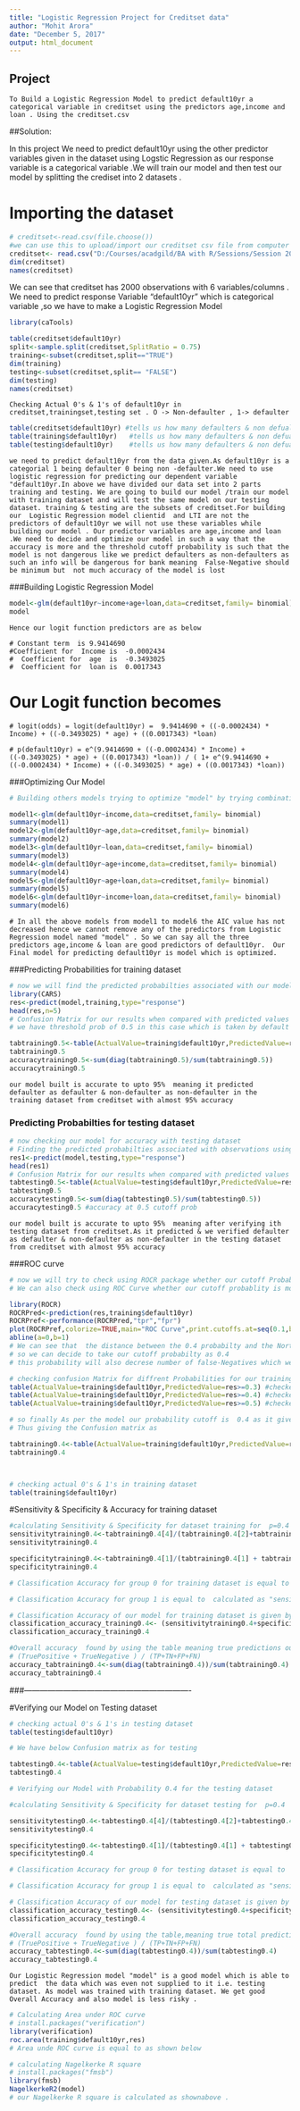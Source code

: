 ---
title: "Logistic Regression Project for Creditset data"
author: "Mohit Arora"
date: "December 5, 2017"
output: html_document
---



## Project

    To Build a Logistic Regression Model to predict default10yr a categorical variable in creditset using the predictors age,income and loan . Using the creditset.csv
    
##Solution:

In this project We need to predict default10yr using the other predictor variables given in the dataset using Logstic Regression as our response variable is a categorical variable .We will train our model and then test our model by splitting the  crediset into 2 datasets .

# Importing the dataset

```{r}
# creditset<-read.csv(file.choose())  
#we can use this to upload/import our creditset csv file from computer too
creditset<- read.csv("D:/Courses/acadgild/BA with R/Sessions/Session 20/Credit set Logistic regression/creditset.csv")
dim(creditset)
names(creditset)

```

We can see that  creditset has 2000 observations with 6 variables/columns . We need to predict  response Variable "default10yr" which is categorical variable ,so we have to make a Logistic Regression Model

```{r message=FALSE}
library(caTools)
```

```{r message=FALSE,echo=FALSE}
table(creditset$default10yr)
split<-sample.split(creditset,SplitRatio = 0.75)
training<-subset(creditset,split=="TRUE")
dim(training)
testing<-subset(creditset,split== "FALSE")
dim(testing)
names(creditset)

```


    Checking Actual 0's & 1's of default10yr in creditset,trainingset,testing set . O -> Non-defaulter , 1-> defaulter
```{r}
table(creditset$default10yr) #tells us how many defaulters & non defualters are there in the creditset
table(training$default10yr)   #tells us how many defaulters & non defualters are there in the training set
table(testing$default10yr)    #tells us how many defaulters & non defualters are there in the testing set

```
    
    we need to predict default10yr from the data given.As default10yr is a categorial 1 being defaulter 0 being non -defaulter.We need to use logistic regression for predicting our dependent variable "default10yr.In above we have divided our data set into 2 parts  training and testing. We are going to build our model /train our model with training dataset and will test the same model on our testing dataset. training & testing are the subsets of creditset.For building our  Logistic Regression model clientid  and LTI are not the predictors of default10yr we will not use these variables while building our model . Our predictor variables are age,income and loan .We need to decide and optimize our model in such a way that the accuracy is more and the threshold cutoff probability is such that the model is not dangerous like we predict defaulters as non-defaulters as such an info will be dangerous for bank meaning  False-Negative should be minimum but  not much accuracy of the model is lost

###Building Logistic Regression Model

```{r}
model<-glm(default10yr~income+age+loan,data=creditset,family= binomial) 
model
```

    Hence our logit function predictors are as below

    # Constant term  is 9.9414690
    #Coefficient for  Income is  -0.0002434 
    #  Coefficient for  age  is  -0.3493025
    #  Coefficient for  loan is  0.0017343

# Our Logit function becomes  

    # logit(odds) = logit(default10yr) =  9.9414690 + ((-0.0002434) * Income) + ((-0.3493025) * age) + ((0.0017343) *loan)
    
    # p(default10yr) = e^(9.9414690 + ((-0.0002434) * Income) + ((-0.3493025) * age) + ((0.0017343) *loan)) / ( 1+ e^(9.9414690 + ((-0.0002434) * Income) + ((-0.3493025) * age) + ((0.0017343) *loan))
    
###Optimizing Our Model 
```{r}
# Building others models trying to optimize "model" by trying combinations of predictors

model1<-glm(default10yr~income,data=creditset,family= binomial)
summary(model1)
model2<-glm(default10yr~age,data=creditset,family= binomial)
summary(model2)
model3<-glm(default10yr~loan,data=creditset,family= binomial)
summary(model3)
model4<-glm(default10yr~age+income,data=creditset,family= binomial)
summary(model4)
model5<-glm(default10yr~age+loan,data=creditset,family= binomial)
summary(model5)
model6<-glm(default10yr~income+loan,data=creditset,family= binomial)
summary(model6)

```
    
    # In all the above models from model1 to model6 the AIC value has not decreased hence we cannot remove any of the predictors from Logistic Regression model named "model" . So we can say all the three predictors age,income & loan are good predictors of default10yr.  Our Final model for predicting default10yr is model which is optimized.

###Predicting Probabilities for training dataset
```{r message=FALSE}
# now we will find the predicted probabilties associated with our model for training dataset
library(CARS)
res<-predict(model,training,type="response")
head(res,n=5)
# Confusion Matrix for our results when compared with predicted values for training dataset
# we have threshold prob of 0.5 in this case which is taken by default

tabtraining0.5<-table(ActualValue=training$default10yr,PredictedValue=res>=0.5) #checked with probability cutoff = 0.5
tabtraining0.5
accuracytraining0.5<-sum(diag(tabtraining0.5)/sum(tabtraining0.5))
accuracytraining0.5
```

    our model built is accurate to upto 95%  meaning it predicted defaulter as defaulter & non-defaulter as non-defaulter in the training dataset from creditset with almost 95% accuracy
### Predicting Probabilties for testing dataset
```{r}
# now checking our model for accuracy with testing dataset
# Finding the predicted probabilties associated with observations using our model for testing dataset
res1<-predict(model,testing,type="response")
head(res1)
# Confusion Matrix for our results when compared with predicted values for testing dataset
tabtesting0.5<-table(ActualValue=testing$default10yr,PredictedValue=res1>=0.5) #with probability cutoff= 0.5
tabtesting0.5
accuracytesting0.5<-sum(diag(tabtesting0.5)/sum(tabtesting0.5))
accuracytesting0.5 #accuracy at 0.5 cutoff prob
```
    
    our model built is accurate to upto 95%  meaning after verifying ith testing dataset from creditset.As it predicted & we verified defaulter as defaulter & non-defaulter as non-defaulter in the testing dataset from creditset with almost 95% accuracy 
    
###ROC curve    
```{r fig.height=6,fig.width=9,echo=FALSE}
# now we will try to check using ROCR package whether our cutoff Probability is with less False-Negative or not .
# We can also check using ROC Curve whether our cutoff probablity is most closest to NW corner of the graph or not meaning it has least distance with NW corner of graph .

library(ROCR)
ROCRPred<-prediction(res,training$default10yr)
ROCRPref<-performance(ROCRPred,"tpr","fpr")
plot(ROCRPref,colorize=TRUE,main="ROC Curve",print.cutoffs.at=seq(0.1,by=0.1))
abline(a=0,b=1)
# We can see that  the distance between the 0.4 probabilty and the Northwest corner is  less as compared to  0.5
# so we can decide to take our cutoff probabilty as 0.4
# this probability will also decrese number of false-Negatives which were dangerous to our model

```

    
```{r}
# checking confusion Matrix for diffrent Probabilities for our training dataset
table(ActualValue=training$default10yr,PredictedValue=res>=0.3) #checked with probability cutoff = 0.3
table(ActualValue=training$default10yr,PredictedValue=res>=0.4) #checked with probability cutoff = 0.4
table(ActualValue=training$default10yr,PredictedValue=res>=0.5) #checked with probability cutoff = 0.5

```
    
```{r}
# so finally As per the model our probability cutoff is  0.4 as it gives me a good accuracy along with less false negatives 
# Thus giving the Confusion matrix as 

tabtraining0.4<-table(ActualValue=training$default10yr,PredictedValue=res>=0.4) #checked with probability cutoff = 0.4
tabtraining0.4



# checking actual 0's & 1's in training dataset
table(training$default10yr)
```
#Sensitivity & Specificity & Accuracy for training dataset 
```{r}
#calculating Sensitivity & Specificity for dataset training for  p=0.4
sensitivitytraining0.4<-tabtraining0.4[4]/(tabtraining0.4[2]+tabtraining0.4[4])
sensitivitytraining0.4

specificitytraining0.4<-tabtraining0.4[1]/(tabtraining0.4[1] + tabtraining0.4[3])
specificitytraining0.4

# Classification Accuracy for group 0 for training dataset is equal to  "specificitytraining0.4" calculated as shown in output

# Classification Accuracy for group 1 is equal to  calculated as "sensitivitytraining0.4" shown in  output

# Classification Accuracy of our model for training dataset is given by  equal to
classification_accuracy_training0.4<- (sensitivitytraining0.4+specificitytraining0.4)/2
classification_accuracy_training0.4

#Overall accuracy  found by using the table meaning true predictions out of actuals is given by
# (TruePositive + TrueNegative ) / (TP+TN+FP+FN)
accuracy_tabtraining0.4<-sum(diag(tabtraining0.4))/sum(tabtraining0.4)
accuracy_tabtraining0.4


```
   
   
###----------------------------------------------------------------

#Verifying our Model on Testing dataset
```{r}
# checking actual 0's & 1's in testing dataset
table(testing$default10yr)

# We have below Confusion matrix as for testing 

tabtesting0.4<-table(ActualValue=testing$default10yr,PredictedValue=res1>=0.4) #checked with probability cutoff = 0.4
tabtesting0.4
```



```{r}
# Verifying our Model with Probability 0.4 for the testing dataset

#calculating Sensitivity & Specificity for dataset testing for  p=0.4

sensitivitytesting0.4<-tabtesting0.4[4]/(tabtesting0.4[2]+tabtesting0.4[4])
sensitivitytesting0.4

specificitytesting0.4<-tabtesting0.4[1]/(tabtesting0.4[1] + tabtesting0.4[3])
specificitytesting0.4

# Classification Accuracy for group 0 for testing dataset is equal to  "specificitytesting0.4" calculated as shown in output

# Classification Accuracy for group 1 is equal to  calculated as "sensitivitytesting0.4" shown in  output

# Classification Accuracy of our model for testing dataset is given by  equal to
classification_accuracy_testing0.4<- (sensitivitytesting0.4+specificitytesting0.4)/2
classification_accuracy_testing0.4

#Overall accuracy  found by using the table,meaning true total predictions out of total actuals is given by
# (TruePositive + TrueNegative ) / (TP+TN+FP+FN)
accuracy_tabtesting0.4<-sum(diag(tabtesting0.4))/sum(tabtesting0.4)
accuracy_tabtesting0.4

```

    Our Logistic Regression model "model" is a good model which is able to predict  the data which was even not supplied to it i.e. testing dataset. As model was trained with training dataset. We get good  Overall Accuracy and also model is less risky .
   
```{r message=FALSE}

# Calculating Area under ROC curve
# install.packages("verification")
library(verification)
roc.area(training$default10yr,res)
# Area unde ROC curve is equal to as shown below
```
   
   
```{r message=FALSE}
# calculating Nagelkerke R square
# install.packages("fmsb")
library(fmsb)
NagelkerkeR2(model)
# our Nagelkerke R square is calculated as shownabove .

```

